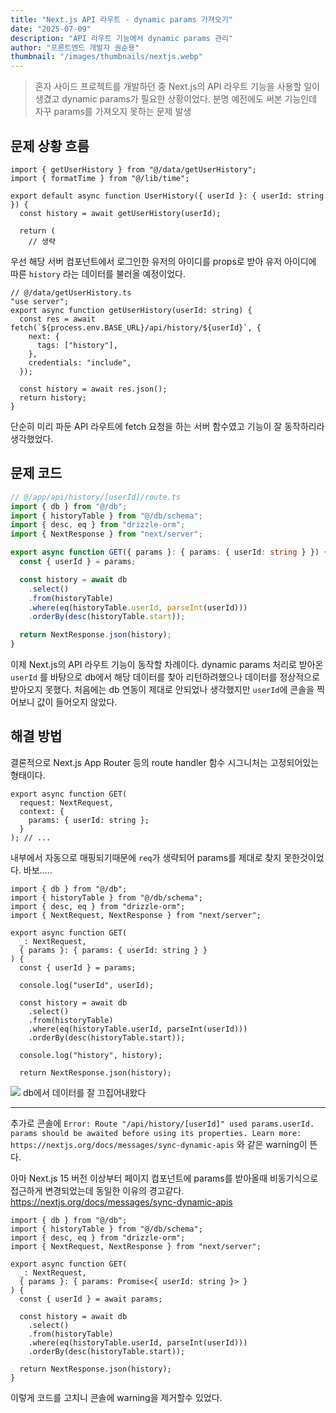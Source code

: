 ```yaml
---
title: "Next.js API 라우트 - dynamic params 가져오기"
date: "2025-07-09"
description: "API 라우트 기능에서 dynamic params 관리"
author: "프론트엔드 개발자 권순용"
thumbnail: "/images/thumbnails/nextjs.webp"
---
```


> 혼자 사이드 프로젝트를 개발하던 중 Next.js의 API 라우트 기능을 사용할 일이 생겼고
> dynamic params가 필요한 상황이었다. 분명 예전에도 써본 기능인데 자꾸 params를 가져오지 못하는 문제 발생

## 문제 상황 흐름

```tsx
import { getUserHistory } from "@/data/getUserHistory";
import { formatTime } from "@/lib/time";

export default async function UserHistory({ userId }: { userId: string }) {
  const history = await getUserHistory(userId);

  return (
    // 생략

```

우선 해당 서버 컴포넌트에서 로그인한 유저의 아이디를 props로 받아 유저 아이디에 따른 `history` 라는 데이터를 불러올 예정이었다.

```tsx
// @/data/getUserHistory.ts
"use server";
export async function getUserHistory(userId: string) {
  const res = await fetch(`${process.env.BASE_URL}/api/history/${userId}`, {
    next: {
      tags: ["history"],
    },
    credentials: "include",
  });

  const history = await res.json();
  return history;
}
```

단순히 미리 파둔 API 라우트에 fetch 요청을 하는 서버 함수였고 기능이 잘 동작하리라 생각했었다.

## 문제 코드

```ts
// @/app/api/history/[userId]/route.ts
import { db } from "@/db";
import { historyTable } from "@/db/schema";
import { desc, eq } from "drizzle-orm";
import { NextResponse } from "next/server";

export async function GET({ params }: { params: { userId: string } }) {
  const { userId } = params;

  const history = await db
    .select()
    .from(historyTable)
    .where(eq(historyTable.userId, parseInt(userId)))
    .orderBy(desc(historyTable.start));

  return NextResponse.json(history);
}
```

이제 Next.js의 API 라우트 기능이 동작할 차례이다.
dynamic params 처리로 받아온 `userId` 를 바탕으로 db에서 해당 데이터를 찾아 리턴하려했으나 데이터를 정상적으로 받아오지 못했다.
처음에는 db 연동이 제대로 안되었나 생각했지만 `userId`에 콘솔을 찍어보니 값이 들어오지 않았다.

## 해결 방법

결론적으로 Next.js App Router 등의 route handler 함수 시그니처는 고정되어있는 형태이다.

```tsx
export async function GET(
  request: NextRequest,
  context: {
    params: { userId: string };
  }
); // ...
```

내부에서 자동으로 매핑되기때문에 `req`가 생략되어 params를 제대로 찾지 못한것이었다.
바보.....

```tsx
import { db } from "@/db";
import { historyTable } from "@/db/schema";
import { desc, eq } from "drizzle-orm";
import { NextRequest, NextResponse } from "next/server";

export async function GET(
  _: NextRequest,
  { params }: { params: { userId: string } }
) {
  const { userId } = params;

  console.log("userId", userId);

  const history = await db
    .select()
    .from(historyTable)
    .where(eq(historyTable.userId, parseInt(userId)))
    .orderBy(desc(historyTable.start));

  console.log("history", history);

  return NextResponse.json(history);
```

![](https://velog.velcdn.com/images/boyfromthewell/post/c12676e0-c572-437d-bc7c-a17efd11177c/image.png)
db에서 데이터를 잘 끄집어내왔다

---

추가로 콘솔에 `Error: Route "/api/history/[userId]" used params.userId. params should be awaited before using its properties. Learn more: https://nextjs.org/docs/messages/sync-dynamic-apis` 와 같은 warning이 뜬다.

아마 Next.js 15 버전 이상부터 페이지 컴포넌트에 params를 받아올때 비동기식으로 접근하게 변경되었는데 동일한 이유의 경고같다.
https://nextjs.org/docs/messages/sync-dynamic-apis

```tsx
import { db } from "@/db";
import { historyTable } from "@/db/schema";
import { desc, eq } from "drizzle-orm";
import { NextRequest, NextResponse } from "next/server";

export async function GET(
  _: NextRequest,
  { params }: { params: Promise<{ userId: string }> }
) {
  const { userId } = await params;

  const history = await db
    .select()
    .from(historyTable)
    .where(eq(historyTable.userId, parseInt(userId)))
    .orderBy(desc(historyTable.start));

  return NextResponse.json(history);
}
```

이렇게 코드를 고치니 콘솔에 warning을 제거할수 있었다.
